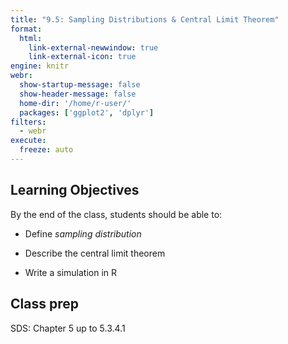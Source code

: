 ```yaml
---
title: "9.5: Sampling Distributions & Central Limit Theorem"
format: 
  html:
    link-external-newwindow: true
    link-external-icon: true
engine: knitr
webr: 
  show-startup-message: false
  show-header-message: false
  home-dir: '/home/r-user/'
  packages: ['ggplot2', 'dplyr']
filters:
  - webr
execute:
  freeze: auto
---
```


## Learning Objectives

By the end of the class, students should be able to:

-   Define *sampling distribution*

-   Describe the central limit theorem

-   Write a simulation in R

## Class prep

SDS: Chapter 5 up to 5.3.4.1
